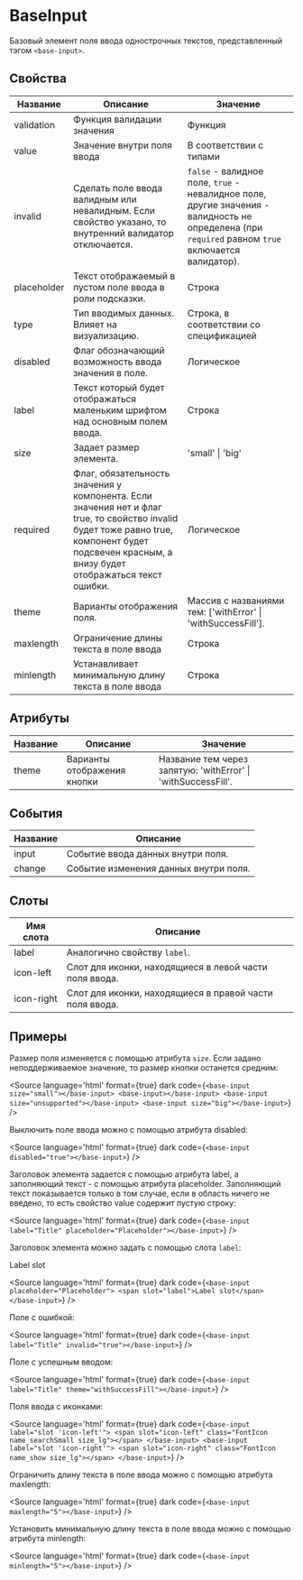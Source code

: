 
# BaseInput

Базовый элемент поля ввода однострочных текстов, представленный тэгом `<base-input>`.

## Свойства

| Название    | Описание                                                                                                                                                                                          | Значение                                                                                          |
|-------------|---------------------------------------------------------------------------------------------------------------------------------------------------------------------------------------------------|---------------------------------------------------------------------------------------------------|
| validation  | Функция валидации значения                                                                                                                                                                        | Функция                                                                                           |
| value       | Значение внутри поля ввода                                                                                                                                                                        | В соответствии с типами                                                                           |
| invalid     | Сделать поле ввода валидным или невалидным. Если свойство указано, то внутренний валидатор отключается.                                                                                           | `false` - валидное поле, `true` - невалидное поле, другие значения - валидность не определена (при `required` равном `true` включается валидатор). |
| placeholder | Текст отображаемый в пустом поле ввода в роли подсказки.                                                                                                                                          | Строка                                                                                            |
| type        | Тип вводимых данных. Влияет на визуализацию.                                                                                                                                                      | Строка, в соответствии со спецификацией                                                           |
| disabled    | Флаг обозначающий возможность ввода значения в поле.                                                                                                                                              | Логическое                                                                                        |
| label       | Текст который будет отображаться маленьким шрифтом над основным полем ввода.                                                                                                                      | Строка                                                                                            |
| size        | Задает размер элемента.                                                                                                                                                                           | 'small' \| 'big'                                                                                  |
| required    | Флаг, обязательность значения у компонента. Если значения нет и флаг true, то свойство invalid будет тоже равно true, компонент будет подсвечен красным, а внизу будет отображаться текст ошибки. | Логическое                                                                                        |
| theme       | Варианты отображения поля.                                                                                                                                                                        | Массив с названиями тем: ['withError' \| 'withSuccessFill'].                                      |
| maxlength   | Ограничение длины текста в поле ввода                                                                                                                                                             | Строка                                                                                            |
| minlength   | Устанавливает минимальную длину текста в поле ввода                                                                                                                                               | Строка                                                                                            |

## Атрибуты

| Название | Описание                    | Значение                                                                                           |
|----------|-----------------------------|----------------------------------------------------------------------------------------------------|
| theme    | Варианты отображения кнопки | Название тем через запятую: 'withError' \| 'withSuccessFill'. |

## События

| Название | Описание                              |
|----------|---------------------------------------|
| input    | Событие ввода данных внутри поля.     |
| change   | Событие изменения данных внутри поля. |

## Слоты

| Имя слота  | Описание                                                |
|------------|---------------------------------------------------------|
| label      | Аналогично свойству `label`.                            |
| icon-left  | Слот для иконки, находящиеся в левой части поля ввода.  |
| icon-right | Слот для иконки, находящиеся в правой части поля ввода. |

## Примеры

Размер поля изменяется с помощью атрибута `size`. Если задано неподдерживаемое значение, то размер кнопки останется средним:

<Canvas>
  <base-input size="small" placeholder="size_small"></base-input>
  <base-input placeholder="default size"></base-input>
  <base-input size="unsupported" placeholder="default size"></base-input>
  <base-input size="big" placeholder="size_big"></base-input>
</Canvas>

<Source
language='html'
format={true}
dark
code={`
<base-input size="small"></base-input>
<base-input></base-input>
<base-input size="unsupported"></base-input>
<base-input size="big"></base-input>
`}
/>

Выключить поле ввода можно с помощью атрибута disabled:

<Canvas>
  <base-input disabled="true"></base-input>
</Canvas>

<Source
language='html'
format={true}
dark
code={`
<base-input disabled="true"></base-input>
`}
/>

Заголовок элемента задается с помощью атрибута label, а заполняющий текст - с помощью атрибута placeholder. Заполняющий текст показывается только в том случае, если в область ничего не введено, то есть свойство value содержит пустую строку:

<Canvas>
  <base-input label="Title" placeholder="Placeholder"></base-input>
</Canvas>

<Source
language='html'
format={true}
dark
code={`
<base-input label="Title" placeholder="Placeholder"></base-input>
`}
/>

Заголовок элемента можно задать с помощью слота `label`:

<Canvas>
  <base-input placeholder="Placeholder">
    <span slot="label">Label slot</span>
  </base-input>
</Canvas>

<Source
language='html'
format={true}
dark
code={`
<base-input placeholder="Placeholder">
  <span slot="label">Label slot</span>
</base-input>
`}
/>

Поле с ошибкой:

<Canvas>
  <base-input label="Title" invalid="true"></base-input>
</Canvas>

<Source
language='html'
format={true}
dark
code={`
<base-input label="Title" invalid="true"></base-input>
`}
/>

Поле с успешным вводом:

<Canvas>
  <base-input label="Title" theme="withSuccessFill"></base-input>
</Canvas>

<Source
language='html'
format={true}
dark
code={`
<base-input label="Title" theme="withSuccessFill"></base-input>
`}
/>

Поля ввода с иконками:

<Canvas>
  <base-input label="slot 'icon-left'" placeholder="placeholder">
    <span slot="icon-left" className="FontIcon name_searchSmall size_lg"></span>
  </base-input>
  <base-input label="slot 'icon-right'" value="qwe asdqwe adwef sd qw as reg saxqwd">
    <span slot="icon-right" className="FontIcon name_show size_lg"></span>
  </base-input>
</Canvas>

<Source
language='html'
format={true}
dark
code={`
<base-input label="slot 'icon-left'">
  <span slot="icon-left" class="FontIcon name_searchSmall size_lg"></span>
</base-input>
<base-input label="slot 'icon-right'">
  <span slot="icon-right" class="FontIcon name_show size_lg"></span>
</base-input>
`}
/>

Ограничить длину текста в поле ввода можно с помощью атрибута maxlength:

<Canvas>
  <base-input maxlength="5"></base-input>
</Canvas>

<Source
language='html'
format={true}
dark
code={`
<base-input maxlength="5"></base-input>
`}
/>

Установить минимальную длину текста в поле ввода можно с помощью атрибута minlength:

<Canvas>
  <base-input minlength="5"></base-input>
</Canvas>

<Source
language='html'
format={true}
dark
code={`
<base-input minlength="5"></base-input>
`}
/>
